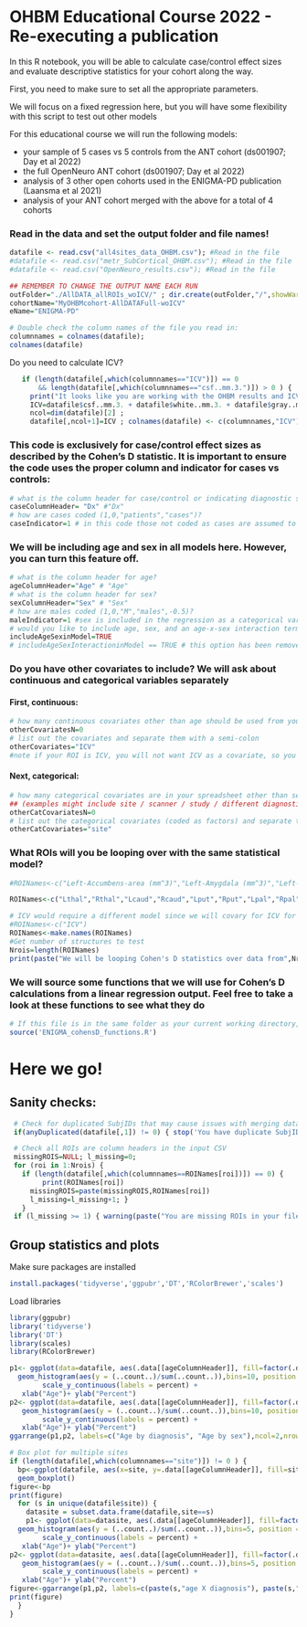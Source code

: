 
# OHBM Educational Course 2022 - Re-executing a publication

In this R notebook, you will be able to calculate case/control effect sizes
  and evaluate descriptive statistics for your cohort along the way.
  
  First, you need to make sure to set all the appropriate parameters. 
  
We will focus on a fixed regression here, but you will have some flexibility   
  with this script to test out other models
  
For this educational course we will run the following models:

+ your sample of 5 cases vs 5 controls from the ANT cohort (ds001907; Day et al 2022)
+ the full OpenNeuro ANT cohort (ds001907; Day et al 2022)
+ analysis of 3 other open cohorts used in the ENIGMA-PD publication (Laansma et al 2021)
+ analysis of your ANT cohort merged with the above for a total of 4 cohorts


### Read in the data and set the output folder and file names!
```r
datafile <- read.csv("all4sites_data_OHBM.csv"); #Read in the file
#datafile <- read.csv("metr_SubCortical_OHBM.csv"); #Read in the file
#datafile <- read.csv("OpenNeuro_results.csv"); #Read in the file

## REMEMBER TO CHANGE THE OUTPUT NAME EACH RUN
outFolder="./AllDATA_allROIs_woICV/" ; dir.create(outFolder,"/",showWarnings = FALSE);
cohortName="MyOHBMcohort-AllDATAFull-woICV"
eName="ENIGMA-PD"
```
```r
# Double check the column names of the file you read in:
columnnames = colnames(datafile);
colnames(datafile)
```

Do you need to calculate ICV? 
```r
   if (length(datafile[,which(columnnames=="ICV")]) == 0 
       && length(datafile[,which(columnnames=="csf..mm.3.")]) > 0 ) {
     print("It looks like you are working with the OHBM results and ICV is not included. We will add volumes of CSF, gray and white matter for you here -- this will serve as a proxy for ICV.")
     ICV=datafile$csf..mm.3. + datafile$white..mm.3. + datafile$gray..mm.3. 
     ncol=dim(datafile)[2] ;
     datafile[,ncol+1]=ICV ; colnames(datafile) <- c(columnnames,"ICV"); columnnames = colnames(datafile) } 
```

### This code is exclusively for case/control effect sizes as described by the Cohen's D statistic. It is important to ensure the code uses the proper column and indicator for cases vs controls: 
```r
# what is the column header for case/control or indicating diagnostic status?
caseColumnHeader= "Dx" #"Dx"
# how are cases coded (1,0,"patients","cases")?
caseIndicator=1 # in this code those not coded as cases are assumed to be controls
```

### We will be including age and sex in all models here. However, you can turn this feature off. 
```r
# what is the column header for age?
ageColumnHeader="Age" # "Age" 
# what is the column header for sex?
sexColumnHeader="Sex" # "Sex" 
# how are males coded (1,0,"M","males",-0.5)?
maleIndicator=1 #sex is included in the regression as a categorical variable, or factor
# would you like to include age, sex, and an age-x-sex interaction term in the regression?
includeAgeSexinModel=TRUE
# includeAgeSexInteractioninModel == TRUE # this option has been removed but you can add it back in (experts only -- be careful!)
```

### Do you have other covariates to include? We will ask about continuous and categorical variables separately
#### First, continuous:
```r
# how many continuous covariates other than age should be used from your spreadsheet?
otherCovariatesN=0
# list out the covariates and separate them with a semi-colon
otherCovariates="ICV" 
#note if your ROI is ICV, you will not want ICV as a covariate, so you'd have to run through the script again for the separate model
```
#### Next, categorical:
```r
# how many categorical covariates are in your spreadsheet other than sex?
## (examples might include site / scanner / study / different diagnostic groups) 
otherCatCovariatesN=0
# list out the categorical covariates (coded as factors) and separate them with a semi-colon
otherCatCovariates="site"
```

### What ROIs will you be looping over with the same statistical model? 
```r
#ROINames<-c("Left-Accumbens-area (mm^3)","Left-Amygdala (mm^3)","Left-Caudate (mm^3)","Left-Hippocampus (mm^3)","Left-Pallidum (mm^3)","Left-Putamen (mm^3)","Left-Thalamus-Proper (mm^3)","Right-Accumbens-area (mm^3)","Right-Amygdala (mm^3)","Right-Caudate (mm^3)","Right-Hippocampus (mm^3)","Right-Pallidum (mm^3)","Right-Putamen (mm^3)","Right-Thalamus-Proper (mm^3)");

ROINames<-c("Lthal","Rthal","Lcaud","Rcaud","Lput","Rput","Lpal","Rpal","Lhippo","Rhippo","Lamyg","Ramyg","Laccumb","Raccumb")

# ICV would require a different model since we will covary for ICV for the subcortical regions, so we'd run that separately 
#ROINames<-c("ICV")
ROINames<-make.names(ROINames)
#Get number of structures to test
Nrois=length(ROINames)
print(paste("We will be looping Cohen's D statistics over data from",Nrois,"regions of interest."))
```

### We will source some functions that we will use for Cohen's D calculations from a linear regression output. Feel free to take a look at these functions to see what they do
```r
# If this file is in the same folder as your current working directory, no need to change the input, otherwise please make sure the file with the appropriate path is sourced.
source('ENIGMA_cohensD_functions.R')
```

# Here we go! 

## Sanity checks:

```r
 # Check for duplicated SubjIDs that may cause issues with merging data sets.
 if(anyDuplicated(datafile[,1]) != 0) { stop('You have duplicate SubjIDs in your file or subject ID is not your first column.\nMake sure there are no repeat SubjIDs.') }

 # Check all ROIs are column headers in the input CSV
 missingROIS=NULL; l_missing=0;
 for (roi in 1:Nrois) {
   if (length(datafile[,which(columnnames==ROINames[roi])]) == 0) {
        print(ROINames[roi])
     missingROIS=paste(missingROIS,ROINames[roi])
     l_missing=l_missing+1; }
   }
 if (l_missing >= 1) { warning(paste("You are missing ROIs in your file.\n Please check.",sep=""))}
```
################################################################### 

## Group statistics and plots

Make sure packages are installed
```r
install.packages('tidyverse','ggpubr','DT','RColorBrewer','scales')
```

Load libraries
```r
library(ggpubr)
library('tidyverse')
library('DT')
library(scales)
library(RColorBrewer)
```
```r
p1<- ggplot(data=datafile, aes(.data[[ageColumnHeader]], fill=factor(.data[[caseColumnHeader]])))  +
  geom_histogram(aes(y = (..count..)/sum(..count..)),bins=10, position = "dodge",color="black"  ) + 
        scale_y_continuous(labels = percent) +
   xlab("Age")+ ylab("Percent")
p2<- ggplot(data=datafile, aes(.data[[ageColumnHeader]], fill=factor(.data[[sexColumnHeader]]))) +
   geom_histogram(aes(y = (..count..)/sum(..count..)),bins=10, position = "dodge",color="black" ) + 
        scale_y_continuous(labels = percent) +
   xlab("Age")+ ylab("Percent")
ggarrange(p1,p2, labels=c("Age by diagnosis", "Age by sex"),ncol=2,nrow=1,common.legend = FALSE, legend = "right")

# Box plot for multiple sites
if (length(datafile[,which(columnnames=="site")]) != 0 ) {
  bp<-ggplot(datafile, aes(x=site, y=.data[[ageColumnHeader]], fill=site)) +
  geom_boxplot()
figure<-bp
print(figure)
  for (s in unique(datafile$site)) {
    datasite = subset.data.frame(datafile,site==s)
    p1<- ggplot(data=datasite, aes(.data[[ageColumnHeader]], fill=factor(.data[[caseColumnHeader]])))  +
  geom_histogram(aes(y = (..count..)/sum(..count..)),bins=5, position = "dodge",color="black"  ) + 
        scale_y_continuous(labels = percent) +
   xlab("Age")+ ylab("Percent")
p2<- ggplot(data=datasite, aes(.data[[ageColumnHeader]], fill=factor(.data[[sexColumnHeader]]))) +
   geom_histogram(aes(y = (..count..)/sum(..count..)),bins=5, position = "dodge",color="black" ) + 
        scale_y_continuous(labels = percent) +
   xlab("Age")+ ylab("Percent")
figure<-ggarrange(p1,p2, labels=c(paste(s,"age X diagnosis"), paste(s,"age X sex")),ncol=2,nrow=1,common.legend = FALSE, legend = "right")
print(figure)
  }
}



```

